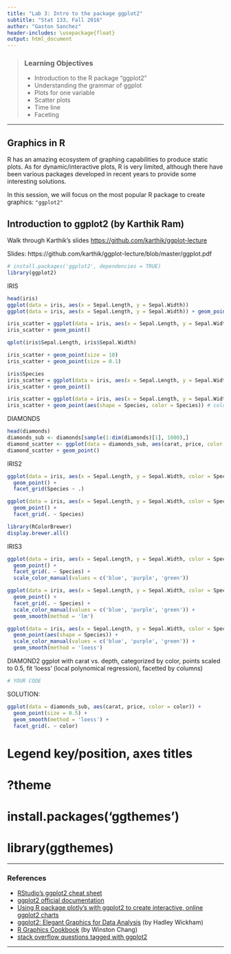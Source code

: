 ```yaml
---
title: "Lab 3: Intro to the package ggplot2"
subtitle: "Stat 133, Fall 2016"
author: "Gaston Sanchez"
header-includes: \usepackage{float}
output: html_document
---
```


> ### Learning Objectives
>
> - Introduction to the R package "ggplot2"
> - Understanding the grammar of ggplot
> - Plots for one variable
> - Scatter plots
> - Time line
> - Faceting

------


## Graphics in R

R has an amazing ecosystem of graphing capabilities to produce static plots.
As for dynamic/interactive plots, R is very limited, although there have 
been various packages developed in recent years to provide some interesting solutions.

In this session, we will focus on the most popular R package to create 
graphics: `"ggplot2"`
 

## Introduction to ggplot2 (by Karthik Ram)

Walk through Karthik's slides
[https://github.com/karthik/ggplot-lecture](https://github.com/karthik/ggplot-lecture)

Slides: https://github.com/karthik/ggplot-lecture/blob/master/ggplot.pdf

``` r
# install.packages('ggplot2', dependencies = TRUE)
library(ggplot2)
```


IRIS

```r
head(iris)
ggplot(data = iris, aes(x = Sepal.Length, y = Sepal.Width))
ggplot(data = iris, aes(x = Sepal.Length, y = Sepal.Width)) + geom_point()

iris_scatter = ggplot(data = iris, aes(x = Sepal.Length, y = Sepal.Width))
iris_scatter + geom_point()

qplot(iris$Sepal.Length, iris$Sepal.Width)

iris_scatter + geom_point(size = 10)
iris_scatter + geom_point(size = 0.1)

iris$Species
iris_scatter = ggplot(data = iris, aes(x = Sepal.Length, y = Sepal.Width, color = Species))
iris_scatter + geom_point()

iris_scatter = ggplot(data = iris, aes(x = Sepal.Length, y = Sepal.Width))
iris_scatter + geom_point(aes(shape = Species, color = Species)) # color in geom_point
```


DIAMONDS

```r
head(diamonds)
diamonds_sub <- diamonds[sample(1:dim(diamonds)[1], 1000),]
diamond_scatter <- ggplot(data = diamonds_sub, aes(carat, price, color = color))
diamond_scatter + geom_point()

```


IRIS2
```r
ggplot(data = iris, aes(x = Sepal.Length, y = Sepal.Width, color = Species)) + 
  geom_point() +
  facet_grid(Species ~ .)

ggplot(data = iris, aes(x = Sepal.Length, y = Sepal.Width, color = Species)) + 
  geom_point() +
  facet_grid(. ~ Species)

```

```r
library(RColorBrewer)
display.brewer.all()

```


IRIS3
```r
ggplot(data = iris, aes(x = Sepal.Length, y = Sepal.Width, color = Species)) + 
  geom_point() +
  facet_grid(. ~ Species) +
  scale_color_manual(values = c('blue', 'purple', 'green'))

ggplot(data = iris, aes(x = Sepal.Length, y = Sepal.Width, color = Species)) + 
  geom_point() +
  facet_grid(. ~ Species) +
  scale_color_manual(values = c('blue', 'purple', 'green')) +
  geom_smooth(method = 'lm')

ggplot(data = iris, aes(x = Sepal.Length, y = Sepal.Width, color = Species)) + 
  geom_point(aes(shape = Species)) +
  scale_color_manual(values = c('blue', 'purple', 'green')) +
  geom_smooth(method = 'loess')

```

DIAMOND2
ggplot with carat vs. depth, categorized by color, points scaled to 0.5, fit 'loess' (local polynomical regression), facetted by columns)
```r
# YOUR CODE
```





SOLUTION:
```r
ggplot(data = diamonds_sub, aes(carat, price, color = color)) + 
  geom_point(size = 0.5) + 
  geom_smooth(method = 'loess') + 
  facet_grid(. ~ color)
```

# Legend key/position, axes titles

# ?theme

# install.packages('ggthemes')
# library(ggthemes)

-----

  
  
  
### References

- [RStudio's ggplot2 cheat sheet](https://www.rstudio.com/wp-content/uploads/2015/03/ggplot2-cheatsheet.pdf)
- [ggplot2 official documentation](http://docs.ggplot2.org/current/)
- [Using R package plotly's with ggplot2 to create interactive, online ggplot2 charts](https://plot.ly/ggplot2/)
- [ggplot2: Elegant Graphics for Data Analysis](http://ggplot2.org/book/) (by Hadley Wickham)
- [R Graphics Cookbook](http://shop.oreilly.com/product/0636920023135.do) (by Winston Chang)
- [stack overflow questions tagged with ggplot2](http://stackoverflow.com/questions/tagged/ggplot2)

-----
